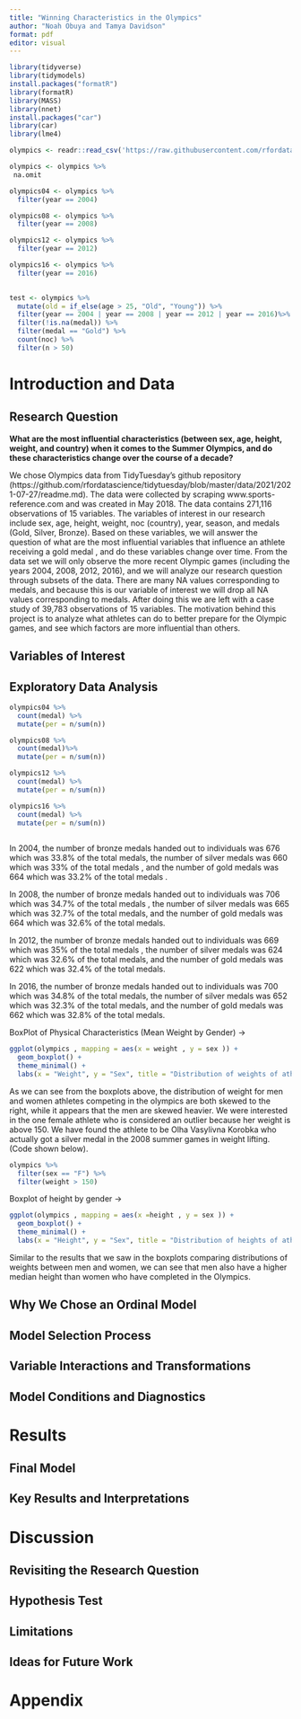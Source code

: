 ```yaml
---
title: "Winning Characteristics in the Olympics"
author: "Noah Obuya and Tamya Davidson"
format: pdf
editor: visual
---
```


```r

library(tidyverse)
library(tidymodels)
install.packages("formatR")
library(formatR)
library(MASS)
library(nnet)
install.packages("car")
library(car)
library(lme4)
```

```r

olympics <- readr::read_csv('https://raw.githubusercontent.com/rfordatascience/tidytuesday/master/data/2021/2021-07-27/olympics.csv')

```

```r

olympics <- olympics %>% 
 na.omit

olympics04 <- olympics %>% 
  filter(year == 2004)

olympics08 <- olympics %>% 
  filter(year == 2008)

olympics12 <- olympics %>% 
  filter(year == 2012)

olympics16 <- olympics %>% 
  filter(year == 2016)
  
```

```r
test <- olympics %>%
  mutate(old = if_else(age > 25, "Old", "Young")) %>%  
  filter(year == 2004 | year == 2008 | year == 2012 | year == 2016)%>%  
  filter(!is.na(medal)) %>%
  filter(medal == "Gold") %>%
  count(noc) %>%
  filter(n > 50)
```

# Introduction and Data

## Research Question

**What are the most influential characteristics (between sex, age, height, weight, and country) when it comes to the Summer Olympics, and do these characteristics change over the course of a decade?**

We chose Olympics data from TidyTuesday's github repository (https://github.com/rfordatascience/tidytuesday/blob/master/data/2021/2021-07-27/readme.md). The data were collected by scraping www.sports-reference.com and was created in May 2018. The data contains 271,116 observations of 15 variables. The variables of interest in our research include sex, age, height, weight, noc (country), year, season, and medals (Gold, Silver, Bronze). Based on these variables, we will answer the question of what are the most influential variables that influence an athlete receiving a gold medal , and do these variables change over time. From the data set we will only observe the more recent Olympic games (including the years 2004, 2008, 2012, 2016), and we will analyze our research question through subsets of the data. There are many NA values corresponding to medals, and because this is our variable of interest we will drop all NA values corresponding to medals. After doing this we are left with a case study of 39,783 observations of 15 variables. The motivation behind this project is to analyze what athletes can do to better prepare for the Olympic games, and see which factors are more influential than others.

## Variables of Interest

## Exploratory Data Analysis

```r
olympics04 %>%
  count(medal) %>%
  mutate(per = n/sum(n))
```

```r
olympics08 %>%
  count(medal)%>%
  mutate(per = n/sum(n))
```

```r
olympics12 %>%
  count(medal) %>%
  mutate(per = n/sum(n))
```

```r
olympics16 %>%
  count(medal) %>%
  mutate(per = n/sum(n))
  
```

In 2004, the number of bronze medals handed out to individuals was 676 which was 33.8% of the total medals, the number of silver medals was 660 which was 33% of the total medals , and the number of gold medals was 664 which was 33.2% of the total medals .

In 2008, the number of bronze medals handed out to individuals was 706 which was 34.7% of the total medals , the number of silver medals was 665 which was 32.7% of the total medals, and the number of gold medals was 664 which was 32.6% of the total medals.

In 2012, the number of bronze medals handed out to individuals was 669 which was 35% of the total medals , the number of silver medals was 624 which was 32.6% of the total medals, and the number of gold medals was 622 which was 32.4% of the total medals.

In 2016, the number of bronze medals handed out to individuals was 700 which was 34.8% of the total medals, the number of silver medals was 652 which was 32.3% of the total medals, and the number of gold medals was 662 which was 32.8% of the total medals.

BoxPlot of Physical Characteristics (Mean Weight by Gender) -\>

```r
ggplot(olympics , mapping = aes(x = weight , y = sex )) + 
  geom_boxplot() + 
  theme_minimal() + 
  labs(x = "Weight", y = "Sex", title = "Distribution of weights of athletes by sex", subtitle = "Men have a higher median weight than women across all olympic games")
```

As we can see from the boxplots above, the distribution of weight for men and women athletes competing in the olympics are both skewed to the right, while it appears that the men are skewed heavier. We were interested in the one female athlete who is considered an outlier because her weight is above 150. We have found the athlete to be Olha Vasylivna Korobka who actually got a silver medal in the 2008 summer games in weight lifting. (Code shown below).

```r
olympics %>%
  filter(sex == "F") %>%
  filter(weight > 150)
```

Boxplot of height by gender -\>

```r
ggplot(olympics , mapping = aes(x =height , y = sex )) + 
  geom_boxplot() + 
  theme_minimal() + 
  labs(x = "Height", y = "Sex", title = "Distribution of heights of athletes by sex", subtitle = "Men have a higher median height than women across all olympic games")
```

Similar to the results that we saw in the boxplots comparing distributions of weights between men and women, we can see that men also have a higher median height than women who have completed in the Olympics.

## Why We Chose an Ordinal Model

## Model Selection Process

## Variable Interactions and Transformations

## Model Conditions and Diagnostics

# Results

## Final Model

## Key Results and Interpretations

# Discussion

## Revisiting the Research Question

## Hypothesis Test

## Limitations

## Ideas for Future Work

# Appendix
